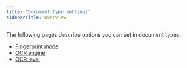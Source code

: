 ```yaml
---
title: "Document type settings"
sidebarTitle: Overview
---
```


The following pages describe options you can set in document types:

* [Fingerprint mode](/senseml-reference/document-type-settings/fingerprint-mode)
* [OCR engine](/senseml-reference/document-type-settings/ocr-engine)
* [OCR level](/senseml-reference/document-type-settings/ocr-level)